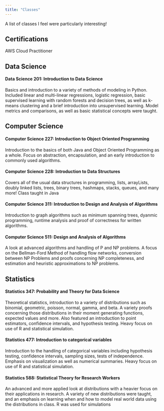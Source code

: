 ```yaml
---
title: "Classes"
---
```


A list of classes I feel were particularly interesting!

## Certifications

AWS Cloud Practitioner

## Data Science

#### Data Science 201: Introduction to Data Science
Basics and introduction to a variety of methods of modeling in Python. Included linear and multi-linear regressions, logistic regression, basic supervised learning with random forests and decision trees, as well as k-means clustering and a brief introduction into unsupervised learning. Model metrics and comparisons, as well as basic statistical concepts were taught.

## Computer Science

#### Computer Science 227: Introduction to Object Oriented Programming
Introduction to the basics of both Java and Object Oriented Programming as a whole. Focus on abstraction, encapsulation, and an early introduction to commonly used algorithms.

#### Computer Science 228: Introduction to Data Structures
Covers all of the usual data structures in programming, lists, arrayLists, doubly linked lists, trees, binary trees, hashmaps, stacks, queues, and many more! Class taught in Java

#### Computer Science 311: Introduction to Design and Analysis of Algorithms
Introduction to graph algorithms such as minimum spanning trees, dyanmic programming, runtime analysis and proof of correctness for written algorithms.

#### Computer Science 511: Design and Analysis of Algorithms
A look at advanced algorithms and handling of P and NP problems. A focus on the Bellman-Ford Method of handling flow networks, conversion between NP Problems and proofs concerning NP completeness, and estimation and heuristic approximations to NP problems.

## Statistics

#### Statistics 347: Probability and Theory for Data Science
Theoretical statistics, introduction to a variety of distributions such as binomial, geometric, poisson, normal, gamma, and beta. A variety proofs concerning those distributions in their moment generating functions, expected values and more. Also featured an introduction to point estimators, confidence intervals, and hypothesis testing. Heavy focus on use of R and statistical simulation.

#### Statistics 477: Introduction to categorical variables
Introduction to the handling of categorical variables including hypothesis testing, confidence intervals, sampling sizes, tests of independence. Emphasis on visualization as well as numerical summaries. Heavy focus on use of R and statistical simulation.

#### Statistics 588: Statistical Theory for Research Workers
An advanced and more applied look at distributions with a heavier focus on their applications in research. A variety of new distributions were taught, and an emphasis on learning when and how to model real world data using the distributions in class. R was used for simulations
